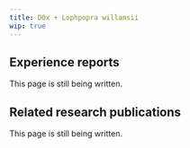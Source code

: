 ---
title: DOx + Lophpopra willamsii
wip: true
---

## Experience reports

This page is still being written.

## Related research publications

This page is still being written.


